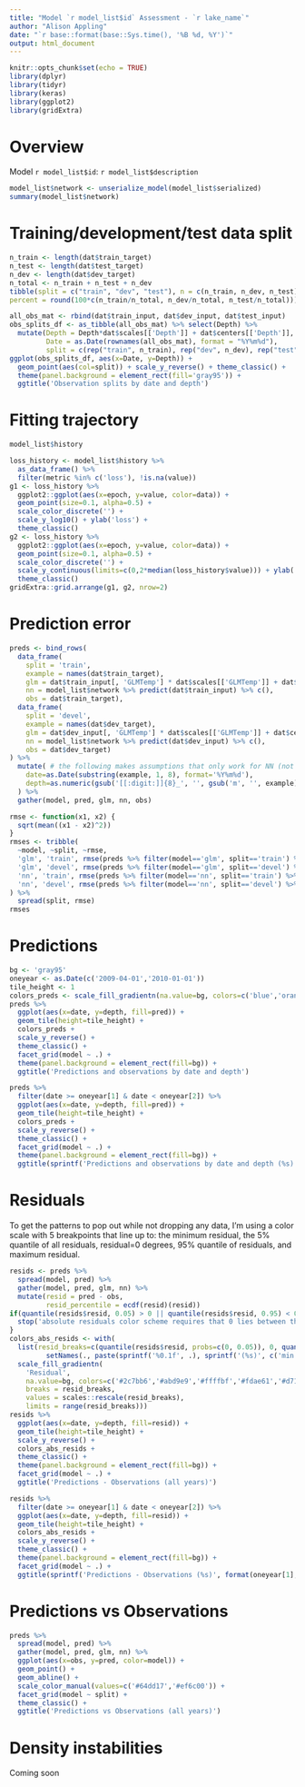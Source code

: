 ```yaml
---
title: "Model `r model_list$id` Assessment - `r lake_name`"
author: "Alison Appling"
date: "`r base::format(base::Sys.time(), '%B %d, %Y')`"
output: html_document
---
```


```r
knitr::opts_chunk$set(echo = TRUE)
library(dplyr)
library(tidyr)
library(keras)
library(ggplot2)
library(gridExtra)
```

# Overview

Model `r model_list$id`: `r model_list$description`

```r
model_list$network <- unserialize_model(model_list$serialized)
summary(model_list$network)
```

# Training/development/test data split
```r
n_train <- length(dat$train_target)
n_test <- length(dat$test_target)
n_dev <- length(dat$dev_target)
n_total <- n_train + n_test + n_dev
tibble(split = c("train", "dev", "test"), n = c(n_train, n_dev, n_test),
percent = round(100*c(n_train/n_total, n_dev/n_total, n_test/n_total)))

all_obs_mat <- rbind(dat$train_input, dat$dev_input, dat$test_input) 
obs_splits_df <- as_tibble(all_obs_mat) %>% select(Depth) %>% 
  mutate(Depth = Depth*dat$scales[['Depth']] + dat$centers[['Depth']], 
         Date = as.Date(rownames(all_obs_mat), format = "%Y%m%d"),
         split = c(rep("train", n_train), rep("dev", n_dev), rep("test", n_test)))
ggplot(obs_splits_df, aes(x=Date, y=Depth)) +
  geom_point(aes(col=split)) + scale_y_reverse() + theme_classic() +
  theme(panel.background = element_rect(fill='gray95')) +
  ggtitle('Observation splits by date and depth')
```
# Fitting trajectory

```r
model_list$history
```

```r
loss_history <- model_list$history %>%
  as_data_frame() %>%
  filter(metric %in% c('loss'), !is.na(value))
g1 <- loss_history %>%
  ggplot2::ggplot(aes(x=epoch, y=value, color=data)) +
  geom_point(size=0.1, alpha=0.5) +
  scale_color_discrete('') +
  scale_y_log10() + ylab('loss') +
  theme_classic()
g2 <- loss_history %>%
  ggplot2::ggplot(aes(x=epoch, y=value, color=data)) +
  geom_point(size=0.1, alpha=0.5) +
  scale_color_discrete('') +
  scale_y_continuous(limits=c(0,2*median(loss_history$value))) + ylab('loss') +
  theme_classic()
gridExtra::grid.arrange(g1, g2, nrow=2)
```

# Prediction error

```r
preds <- bind_rows(
  data_frame(
    split = 'train',
    example = names(dat$train_target),
    glm = dat$train_input[, 'GLMTemp'] * dat$scales[['GLMTemp']] + dat$centers[['GLMTemp']],
    nn = model_list$network %>% predict(dat$train_input) %>% c(),
    obs = dat$train_target),
  data_frame(
    split = 'devel',
    example = names(dat$dev_target),
    glm = dat$dev_input[, 'GLMTemp'] * dat$scales[['GLMTemp']] + dat$centers[['GLMTemp']],
    nn = model_list$network %>% predict(dat$dev_input) %>% c(),
    obs = dat$dev_target)
) %>%
  mutate( # the following makes assumptions that only work for NN (not RNN or SNN) models
    date=as.Date(substring(example, 1, 8), format='%Y%m%d'),
    depth=as.numeric(gsub('[[:digit:]]{8}_', '', gsub('m', '', example)))
  ) %>% 
  gather(model, pred, glm, nn, obs)
```

```r
rmse <- function(x1, x2) {
  sqrt(mean((x1 - x2)^2))
}
rmses <- tribble(
  ~model, ~split, ~rmse,
  'glm', 'train', rmse(preds %>% filter(model=='glm', split=='train') %>% pull(pred), preds %>% filter(model=='obs', split=='train') %>% pull(pred)),
  'glm', 'devel', rmse(preds %>% filter(model=='glm', split=='devel') %>% pull(pred), preds %>% filter(model=='obs', split=='devel') %>% pull(pred)),
  'nn', 'train', rmse(preds %>% filter(model=='nn', split=='train') %>% pull(pred), preds %>% filter(model=='obs', split=='train') %>% pull(pred)),
  'nn', 'devel', rmse(preds %>% filter(model=='nn', split=='devel') %>% pull(pred), preds %>% filter(model=='obs', split=='devel') %>% pull(pred))
) %>%
  spread(split, rmse)
rmses
```

# Predictions

```r
bg <- 'gray95'
oneyear <- as.Date(c('2009-04-01','2010-01-01'))
tile_height <- 1
colors_preds <- scale_fill_gradientn(na.value=bg, colors=c('blue','orange'))
preds %>%
  ggplot(aes(x=date, y=depth, fill=pred)) +
  geom_tile(height=tile_height) +
  colors_preds +
  scale_y_reverse() +
  theme_classic() +
  facet_grid(model ~ .) +
  theme(panel.background = element_rect(fill=bg)) +
  ggtitle('Predictions and observations by date and depth')
```

```r
preds %>%
  filter(date >= oneyear[1] & date < oneyear[2]) %>%
  ggplot(aes(x=date, y=depth, fill=pred)) +
  geom_tile(height=tile_height) +
  colors_preds +
  scale_y_reverse() +
  theme_classic() +
  facet_grid(model ~ .) +
  theme(panel.background = element_rect(fill=bg)) +
  ggtitle(sprintf('Predictions and observations by date and depth (%s)', format(oneyear[1], '%Y')))
```

# Residuals

To get the patterns to pop out while not dropping any data, I'm using a color scale with 5 breakpoints that line up to: the minimum residual, the 5% quantile of all residuals, residual=0 degrees, 95% quantile of residuals, and maximum residual.

```r
resids <- preds %>%
  spread(model, pred) %>%
  gather(model, pred, glm, nn) %>%
  mutate(resid = pred - obs,
         resid_percentile = ecdf(resid)(resid))
if(quantile(resids$resid, 0.05) > 0 || quantile(resids$resid, 0.95) < 0) {
  stop('absolute residuals color scheme requires that 0 lies between the 5% and 95% quantiles of all residuals')
}
colors_abs_resids <- with(
  list(resid_breaks=c(quantile(resids$resid, probs=c(0, 0.05)), 0, quantile(resids$resid, probs=c(0.95, 1))) %>%
         setNames(., paste(sprintf('%0.1f', .), sprintf('(%s)', c('min', '5%', 'perfect', '95%', 'max'))))), 
  scale_fill_gradientn(
    'Residual',
    na.value=bg, colors=c('#2c7bb6','#abd9e9','#ffffbf','#fdae61','#d7191c'),
    breaks = resid_breaks,
    values = scales::rescale(resid_breaks),
    limits = range(resid_breaks)))
resids %>%
  ggplot(aes(x=date, y=depth, fill=resid)) +
  geom_tile(height=tile_height) +
  scale_y_reverse() +
  colors_abs_resids +
  theme_classic() +
  theme(panel.background = element_rect(fill=bg)) +
  facet_grid(model ~ .) +
  ggtitle('Predictions - Observations (all years)')
```

```r
resids %>%
  filter(date >= oneyear[1] & date < oneyear[2]) %>%
  ggplot(aes(x=date, y=depth, fill=resid)) +
  geom_tile(height=tile_height) +
  colors_abs_resids +
  scale_y_reverse() +
  theme_classic() +
  theme(panel.background = element_rect(fill=bg)) + 
  facet_grid(model ~ .) +
  ggtitle(sprintf('Predictions - Observations (%s)', format(oneyear[1], '%Y')))
```

# Predictions vs Observations

```r
preds %>%
  spread(model, pred) %>%
  gather(model, pred, glm, nn) %>%
  ggplot(aes(x=obs, y=pred, color=model)) +
  geom_point() + 
  geom_abline() +
  scale_color_manual(values=c('#64dd17','#ef6c00')) +
  facet_grid(model ~ split) +
  theme_classic() +
  ggtitle('Predictions vs Observations (all years)')
```

# Density instabilities
Coming soon

